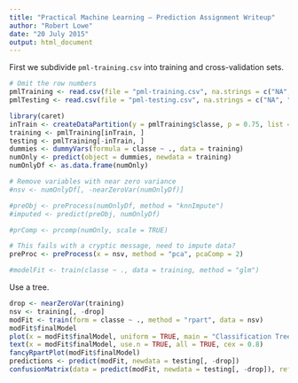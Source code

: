 ```yaml
---
title: "Practical Machine Learning — Prediction Assignment Writeup"
author: "Robert Lowe"
date: "20 July 2015"
output: html_document
---
```


First we subdivide `pml-training.csv` into training and cross-validation sets.

```r
# Omit the row numbers
pmlTraining <- read.csv(file = "pml-training.csv", na.strings = c("NA", "#DIV/0!"))[, 2:160]
pmlTesting <- read.csv(file = "pml-testing.csv", na.strings = c("NA", "#DIV/0!"))[, 2:160]

library(caret)
inTrain <- createDataPartition(y = pmlTraining$classe, p = 0.75, list = FALSE)
training <- pmlTraining[inTrain, ]
testing <- pmlTraining[-inTrain, ]
dummies <- dummyVars(formula = classe ~ ., data = training)
numOnly <- predict(object = dummies, newdata = training)
numOnlyDf <- as.data.frame(numOnly)

# Remove variables with near zero variance
#nsv <- numOnlyDf[, -nearZeroVar(numOnlyDf)]

#preObj <- preProcess(numOnlyDf, method = "knnImpute")
#imputed <- predict(preObj, numOnlyDf)

#prComp <- prcomp(numOnly, scale = TRUE)

# This fails with a cryptic message, need to impute data?
preProc <- preProcess(x = nsv, method = "pca", pcaComp = 2)

#modelFit <- train(classe ~ ., data = training, method = "glm")
```

Use a tree.

```r
drop <- nearZeroVar(training)
nsv <- training[, -drop]
modFit <- train(form = classe ~ ., method = "rpart", data = nsv)
modFit$finalModel
plot(x = modFit$finalModel, uniform = TRUE, main = "Classification Tree")
text(x = modFit$finalModel, use.n = TRUE, all = TRUE, cex = 0.8)
fancyRpartPlot(modFit$finalModel)
predictions <- predict(modFit, newdata = testing[, -drop])
confusionMatrix(data = predict(modFit, newdata = testing[, -drop]), reference = testing$classe)
```
